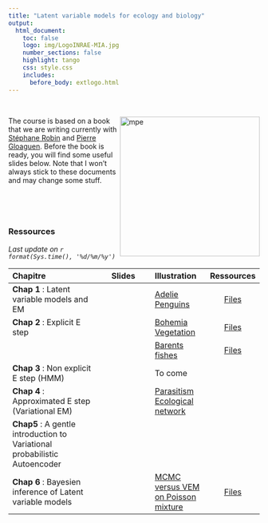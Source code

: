 ```yaml
---
title: "Latent variable models for ecology and biology"
output: 
  html_document:
    toc: false
    logo: img/LogoINRAE-MIA.jpg
    number_sections: false
    highlight: tango
    css: style.css
    includes:
      before_body: extlogo.html
---
```

  
 
<br>




<img src="img/HMM.png" alt="mpe" width = "280px" align="right"> </img>

The course is based on a book that we are writing currently with [Stéphane Robin](https://scj-robin.github.io/) and [Pierre Gloaguen](https://papayoun.github.io/).  Before the book is ready, you will find  some useful  slides below. Note that I won't always stick to these documents and may change some stuff.  


<br>

<br>


### Ressources  

*Last update on `r format(Sys.time(), '%d/%m/%y')` *


| Chapitre | Slides  | Illustration  | Ressources |
  |:-------------|:-------:|:--------|:------:| 
  | **Chap 1** : Latent variable models and EM |  [<i class="fa fa-download"></i>](./Ressources/Slides/Chap1_PresCours/LVM_pres.pdf)| [Adelie Penguins](./Ressources/IllustrationsRmd/Chap1_MixtureAdelie/Chap1_PalmerPinguins.html)| [Files](./Ressources/IllustrationsRmd/Chap1_MixtureAdelie.zip) | 
  | **Chap 2** : Explicit E step |  [<i class="fa fa-download"></i>](./Ressources/Slides/Chap2_LVM_GeneralDef/chap2_LVM_Mixtures.pdf) | [Bohemia Vegetation](./Ressources/IllustrationsRmd/Chap2_1_GaussianMixtureModel/Chap2_1_BohemiaVegetation.html)| [Files](./Ressources/IllustrationsRmd/Chap2_1_GaussianMixtureModel.zip)| 
  | |  | [Barents fishes](./Ressources/IllustrationsRmd/Chap2_2_ZeroInflatedPoisson/Chap2_2_BarentFishesZIP.html)| [Files](./Ressources/IllustrationsRmd/Chap2_2_ZeroInflatedPoisson.zip)| 
  | **Chap 3** : Non explicit E step (HMM) |  [<i class="fa fa-download"></i>](./Ressources/Slides/Chap3_LVM_NonExplicitE/chap3_LVM_HMM.pdf) | To come | 
  | **Chap 4** : Approximated E step (Variational EM)|  [<i class="fa fa-download"></i>](./Ressources/Slides/Chap4_LVM_VariationalE/Slides_SBM_LBM/slides_SBM_LBM_intro/chap4_LVM_SBM_LBM.pdf) |  [Parasitism Ecological network ](https://sophiedonnet.github.io/IntroductionToBlockModels/TP_SBM/TutorialBM.html) |  |
  | **Chap5** : A gentle introduction to Variational probabilistic Autoencoder|  [<i class="fa fa-download"></i>](./Ressources/Slides/Chap5_VarAutoEncoder/SlidesVAE/chap5_LVM_VAE.pdf) | | 
  | **Chap 6** : Bayesien inference of Latent variable models |  [<i class="fa fa-download"></i>](./Ressources/Slides/Chap6_LBM_Bayesian/chap6_LVM_bayesian_main.pdf)  | [MCMC versus VEM on Poisson mixture](https://Sophiedonnet.github.io/BayesianClassMaterial/PoissonMixtureVBversusMCMC.html) | [Files](https://sophiedonnet.github.io/BayesianClassMaterial/PoissonMixtureVB.zip)




